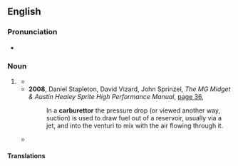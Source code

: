 ==English==

===Pronunciation===
* {{audio|en|EN-AU ck1 carburettor.ogg|Audio (AU)}}

===Noun===
{{en-noun}}

# {{lb|en|automotive|AU|NZ|UK}} {{alternative spelling of|en|carburetor|gloss=device in an internal combustion engine}}
#* {{quote-text|en|year=2005|author=Mick Walker|title=How to Restore Your BMW Twin 1955-1985|page=92|url=http://books.google.com.au/books?id=X1YJ0l2uwSwC&pg=PA92&dq=%22carburettor%22%7C%22carburettors%22+-intitle:%22carburettor%7Ccarburettors%22+-inauthor:%22%22&hl=en&sa=X&ei=e7ceT_X_MKatiAfhztz9DQ&redir_esc=y#v=onepage&q=%22carburettor%22%7C%22carburettors%22%20-intitle%3A%22carburettor%7Ccarburettors%22%20-inauthor%3A%22%22&f=false|passage=Both affect the performance of the machine, especially the '''carburettors''', and both are important to the final appearance of the model.}}
#* '''2008''', Daniel Stapleton, David Vizard, John Sprinzel, ''The MG Midget & Austin Healey Sprite High Performance Manual'', [http://books.google.com.au/books?id=V3STrysMNjQC&pg=PA36&dq=%22carburettor%22|%22carburettors%22+-intitle:%22carburettor|carburettors%22+-inauthor:%22%22&hl=en&sa=X&ei=lrUeT_-uEOmriAfX3LiBDg&redir_esc=y#v=onepage&q=%22carburettor%22|%22carburettors%22%20-intitle%3A%22carburettor|carburettors%22%20-inauthor%3A%22%22&f=false page 36],
#*: In a '''carburettor''' the pressure drop (or viewed another way, suction) is used to draw fuel out of a reservoir, usually via a jet, and into the venturi to mix with the air flowing through it.
#* {{quote-text|en|year=2011|author=Allan Bonnick|title=A Practical Approach to Motor Vehicle Engineering and Maintenance|page=81|url=http://books.google.com.au/books?id=1jg6H7HDO2oC&pg=PA81&dq=%22carburettor%22%7C%22carburettors%22+-intitle:%22carburettor%7Ccarburettors%22+-inauthor:%22%22&hl=en&sa=X&ei=lrUeT_-uEOmriAfX3LiBDg&redir_esc=y#v=onepage&q=%22carburettor%22%7C%22carburettors%22%20-intitle%3A%22carburettor%7Ccarburettors%22%20-inauthor%3A%22%22&f=false|passage=For a large part of the twentieth century the majority of light vehicles used petrol engines that were equipped with a '''carburettor'''.}}

====Translations====
{{trans-see|motor car part|carburetor}}